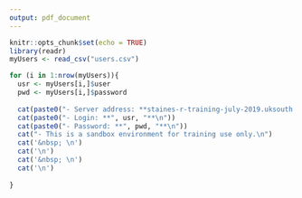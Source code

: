 ```yaml
---
output: pdf_document
---
```


```r
knitr::opts_chunk$set(echo = TRUE)
library(readr)
myUsers <- read_csv("users.csv")
```


```r
for (i in 1:nrow(myUsers)){
  usr <- myUsers[i,]$user
  pwd <- myUsers[i,]$password
  
  cat(paste0("- Server address: **staines-r-training-july-2019.uksouth.cloudapp.azure.com:8787**\n"))
  cat(paste0("- Login: **", usr, "**\n"))
  cat(paste0("- Password: **", pwd, "**\n"))
  cat("- This is a sandbox environment for training use only.\n")
  cat('&nbsp; \n')
  cat('\n')
  cat('&nbsp; \n')
  cat('\n')
  
}
```